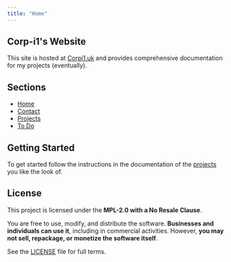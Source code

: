 ```yaml
---
title: "Home"
---
```

## Corp-i1's Website

This site is hosted at [Corpi1.uk](https://corpi1.uk) and provides comprehensive documentation for my projects (eventually).

## Sections

- [Home](/Home)
- [Contact](/Contact)
- [Projects](/Projects)
- [To Do](/ToDo)

## Getting Started

To get started follow the instructions in the documentation of the [projects](/Projects) you like the look of.

## License  
This project is licensed under the **MPL-2.0 with a No Resale Clause**.  

You are free to use, modify, and distribute the software. **Businesses and individuals can use it**, including in commercial activities. However, **you may not sell, repackage, or monetize the software itself**.  

See the [LICENSE](LICENSE.md) file for full terms.  

